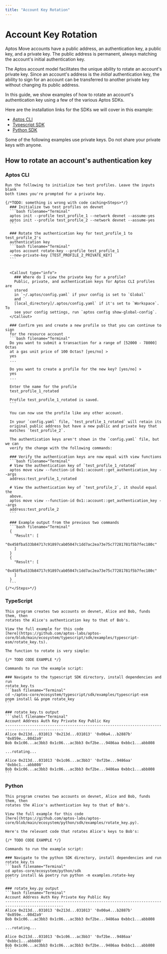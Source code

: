 ```yaml
---
title: "Account Key Rotation"
---
```



# Account Key Rotation

Aptos Move accounts have a public address, an authentication key, a public key,
and a private key. The public address is permanent, always matching the
account's initial authentication key.

The Aptos account model facilitates the unique ability to rotate an account's
private key. Since an account's address is the _initial_ authentication key, the
ability to sign for an account can be transferred to another private key without
changing its public address.

In this guide, we show examples of how to rotate an account's authentication key
using a few of the various Aptos SDKs.

Here are the installation links for the SDKs we will cover in this example:

- [Aptos CLI](../cli.mdx)
- [Typescript SDK](../sdks/ts-sdk.mdx)
- [Python SDK](../sdks/python-sdk.mdx)

<Callout type="warning">
  Some of the following examples use private keys. Do not share your private
  keys
  with anyone.
</Callout>

## How to rotate an account's authentication key

### Aptos CLI
    Run the following to initialize two test profiles. Leave the inputs blank
    both times you're prompted for a private key.

    {/*TODO: something is wrong with code caching<Steps>*/}
      ### Initialize two test profiles on devnet
      ```bash filename="Terminal"
      aptos init --profile test_profile_1 --network devnet --assume-yes
      aptos init --profile test_profile_2 --network devnet --assume-yes
      ```

      ### Rotate the authentication key for test_profile_1 to test_profile_2's
      authentication key
      ```bash filename="Terminal"
      aptos account rotate-key --profile test_profile_1
      --new-private-key [TEST_PROFILE_2_PRIVATE_KEY]
      ```


      <Callout type="info">
        ### Where do I view the private key for a profile?
        Public, private, and authentication keys for Aptos CLI profiles are
        stored
        in `~/.aptos/config.yaml` if your config is set to `Global`
        and `
        [local_directory]/.aptos/config.yaml` if it's set to `Workspace`. To
        see your config settings, run `aptos config show-global-config`.
      </Callout>

      ### Confirm yes and create a new profile so that you can continue to sign
      for the resource account
      ```bash filename="Terminal"
      Do you want to submit a transaction for a range of [52000 - 78000] Octas
      at a gas unit price of 100 Octas? [yes/no] >
      yes
      ...

      Do you want to create a profile for the new key? [yes/no] >
      yes
      ...

      Enter the name for the profile
      test_profile_1_rotated

      Profile test_profile_1_rotated is saved.
      ```

      You can now use the profile like any other account.

      In your `config.yaml` file, `test_profile_1_rotated` will retain its
      original public address but have a new public and private key that
      matches `test_profile_2`.

      The authentication keys aren't shown in the `config.yaml` file, but we can
      verify the change with the following commands:

      ### Verify the authentication keys are now equal with view functions
      ```bash filename="Terminal"
      # View the authentication key of `test_profile_1_rotated`
      aptos move view --function-id 0x1::account::get_authentication_key --args
      address:test_profile_1_rotated

      # View the authentication key of `test_profile_2`, it should equal the
      above.
      aptos move view --function-id 0x1::account::get_authentication_key --args
      address:test_profile_2
      ```

      ### Example output from the previous two commands
      ```bash filename="Terminal"
      {
        "Result": [
        "0x458fba533b84717c91897cab05047c1dd7ac2ea73e75c77281781f5b7fec180c"
        ]
      }
      {
        "Result": [
        "0x458fba533b84717c91897cab05047c1dd7ac2ea73e75c77281781f5b7fec180c"
        ]
      }
      ```
    {/*</Steps>*/}

### TypeScript
    This program creates two accounts on devnet, Alice and Bob, funds them, then
    rotates the Alice's authentication key to that of Bob's.

    View the full example for this code
    [here](https://github.com/aptos-labs/aptos-core/blob/main/ecosystem/typescript/sdk/examples/typescript-esm/rotate_key.ts).

    The function to rotate is very simple:

    {/* TODO CODE EXAMPLE */}

    Commands to run the example script:

    ### Navigate to the typescript SDK directory, install dependencies and run
    rotate_key.ts
    ```bash filename="Terminal"
    cd ~/aptos-core/ecosystem/typescript/sdk/examples/typescript-esm
    pnpm install && pnpm rotate_key
    ```

    ### rotate_key.ts output
    ```shell filename="Terminal"
    Account Address Auth Key Private Key Public Key
    ------------------------------------------------------------------------------------------------
    Alice 0x213d...031013 '0x213d...031013' '0x00a4...b2887b' '0x859e...08d2a9'
    Bob 0x1c06...ac3bb3 0x1c06...ac3bb3 0xf2be...9486aa 0xbbc1...abb808

    ...rotating...

    Alice 0x213d...031013 '0x1c06...ac3bb3' '0xf2be...9486aa' '0xbbc1...abb808'
    Bob 0x1c06...ac3bb3 0x1c06...ac3bb3 0xf2be...9486aa 0xbbc1...abb808
    ```

### Python
    This program creates two accounts on devnet, Alice and Bob, funds them, then
    rotates the Alice's authentication key to that of Bob's.

    View the full example for this code
    [here](https://github.com/aptos-labs/aptos-core/blob/main/ecosystem/python/sdk/examples/rotate_key.py).

    Here's the relevant code that rotates Alice's keys to Bob's:

    {/* TODO CODE EXAMPLE */}

    Commands to run the example script:

    ### Navigate to the python SDK directory, install dependencies and run
    rotate_key.ts
    ```bash filename="Terminal"
    cd aptos-core/ecosystem/python/sdk
    poetry install && poetry run python -m examples.rotate-key
    ```

    ### rotate_key.py output
    ```bash filename="Terminal"
    Account Address Auth Key Private Key Public Key
    ------------------------------------------------------------------------------------------------
    Alice 0x213d...031013 '0x213d...031013' '0x00a4...b2887b' '0x859e...08d2a9'
    Bob 0x1c06...ac3bb3 0x1c06...ac3bb3 0xf2be...9486aa 0xbbc1...abb808

    ...rotating...

    Alice 0x213d...031013 '0x1c06...ac3bb3' '0xf2be...9486aa' '0xbbc1...abb808'
    Bob 0x1c06...ac3bb3 0x1c06...ac3bb3 0xf2be...9486aa 0xbbc1...abb808
    ```

